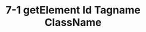 ---
title: 7-1 getElement Id Tagname ClassName
youtubeId: fMFYW942L9g
duration: 1382
thumbnail: https://i.ytimg.com/vi/fMFYW942L9g/hqdefault.jpg?sqp=-oaymwEjCNACELwBSFryq4qpAxUIARUAAAAAGAElAADIQj0AgKJDeAE=&rs=AOn4CLDzBZD5bQFNaDnu73LlRTDedhKYgQ
slug: 7-1-getelement-id-tagname-classname
uslug: 7-1-getelement-id-tagname-classname
---